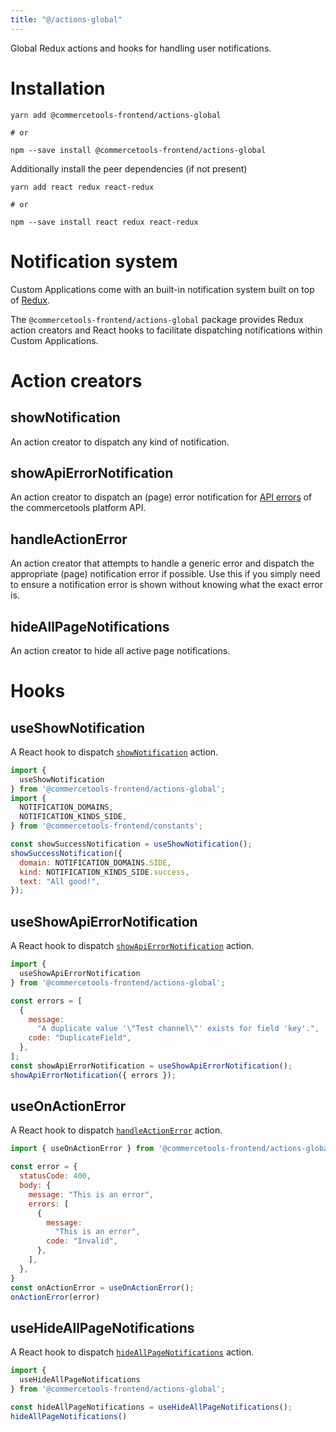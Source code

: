 ```yaml
---
title: "@/actions-global"
---
```


<Subtitle>

Global Redux actions and hooks for handling user notifications.

</Subtitle>

# Installation

```
yarn add @commercetools-frontend/actions-global

# or

npm --save install @commercetools-frontend/actions-global
```

Additionally install the peer dependencies (if not present)

```
yarn add react redux react-redux

# or

npm --save install react redux react-redux
```

# Notification system

Custom Applications come with an built-in notification system built on top of [Redux](https://redux.js.org).

The `@commercetools-frontend/actions-global` package provides Redux action creators and React hooks to facilitate dispatching notifications within Custom Applications.

# Action creators

## showNotification

An action creator to dispatch any kind of notification.

## showApiErrorNotification

An action creator to dispatch an (page) error notification for [API errors](https://docs.commercetools.com/api/errors) of the commercetools platform API.

## handleActionError

An action creator that attempts to handle a generic error and dispatch the appropriate (page) notification error if possible. Use this if you simply need to ensure a notification error is shown without knowing what the exact error is.

## hideAllPageNotifications

An action creator to hide all active page notifications.

# Hooks

## useShowNotification

A React hook to dispatch [`showNotification`](#shownotification) action.

```js
import {
  useShowNotification
} from '@commercetools-frontend/actions-global';
import {
  NOTIFICATION_DOMAINS,
  NOTIFICATION_KINDS_SIDE,
} from '@commercetools-frontend/constants';

const showSuccessNotification = useShowNotification();
showSuccessNotification({
  domain: NOTIFICATION_DOMAINS.SIDE,
  kind: NOTIFICATION_KINDS_SIDE.success,
  text: "All good!",
});
```

## useShowApiErrorNotification

A React hook to dispatch [`showApiErrorNotification`](#showapierrornotification) action.

```js
import {
  useShowApiErrorNotification
} from '@commercetools-frontend/actions-global';

const errors = [
  {
    message:
      "A duplicate value '\"Test channel\"' exists for field 'key'.",
    code: "DuplicateField",
  },
];
const showApiErrorNotification = useShowApiErrorNotification();
showApiErrorNotification({ errors });
```
 ## useOnActionError
 
A React hook to dispatch [`handleActionError`](#handleactionerror) action. 

```js
import { useOnActionError } from '@commercetools-frontend/actions-global';

const error = {
  statusCode: 400,
  body: {
    message: "This is an error",
    errors: [
      {
        message:
          "This is an error",
        code: "Invalid",
      },
    ],
  },
}
const onActionError = useOnActionError();
onActionError(error)
```

## useHideAllPageNotifications

A React hook to dispatch [`hideAllPageNotifications`](#hideallpagenotifications) action.

```js
import { 
  useHideAllPageNotifications
} from '@commercetools-frontend/actions-global';

const hideAllPageNotifications = useHideAllPageNotifications();
hideAllPageNotifications()
```

